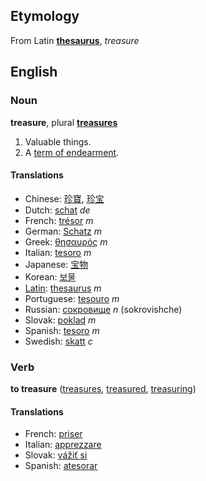 ==Etymology==
From Latin '''[[thesaurus]]''', ''treasure''

==English==
=== Noun ===
'''treasure''', plural '''[[treasures]]'''

#Valuable things.
#A [[term of endearment]].

==== Translations ====
*Chinese: [[珍寶]], [[珍宝]]
*Dutch: [[schat]] ''de''
*French: [[trésor]] ''m''
*German: [[Schatz]] ''m''
*Greek: [[θησαυρός]] ''m''
*Italian: [[tesoro]] ''m''
*Japanese: [[宝物]]
*Korean: [[보물]]
*[[Latin]]: [[thesaurus]] ''m''
*Portuguese: [[tesouro]] ''m''
*Russian: [[сокровище]] ''n'' (sokrovishche)
*Slovak: [[poklad]] ''m''
*Spanish: [[tesoro]] ''m''
*Swedish: [[skatt]] ''c''

===Verb===
'''to treasure''' ([[treasures]], [[treasured]], [[treasuring]])

====Translations====
*French: [[priser]]
*Italian: [[apprezzare]]
*Slovak: [[vážiť si]]
*Spanish: [[atesorar]]